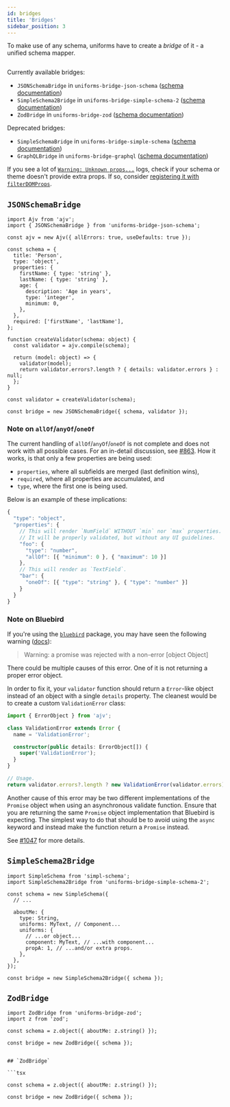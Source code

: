 ```yaml
---
id: bridges
title: 'Bridges'
sidebar_position: 3
---
```


To make use of any schema, uniforms have to create a _bridge_ of it - a unified schema mapper.

<p align="center">
  <img src="/img/bridge-concept.svg" alt="" />
</p>

Currently available bridges:

- `JSONSchemaBridge` in `uniforms-bridge-json-schema` ([schema documentation](https://json-schema.org/))
- `SimpleSchema2Bridge` in `uniforms-bridge-simple-schema-2` ([schema documentation](https://github.com/longshotlabs/simpl-schema#readme))
- `ZodBridge` in `uniforms-bridge-zod` ([schema documentation](https://zod.dev/))

Deprecated bridges:

- `SimpleSchemaBridge` in `uniforms-bridge-simple-schema` ([schema documentation](https://github.com/Meteor-Community-Packages/meteor-simple-schema/blob/master/DOCS.md))
- `GraphQLBridge` in `uniforms-bridge-graphql` ([schema documentation](https://graphql.org/))

If you see a lot of [`Warning: Unknown props...`](https://fb.me/react-unknown-prop) logs, check if your schema or theme doesn't provide extra props. If so, consider [registering it with `filterDOMProps`](/docs/api-reference/helpers#filterdomprops).

## `JSONSchemaBridge`

```tsx
import Ajv from 'ajv';
import { JSONSchemaBridge } from 'uniforms-bridge-json-schema';

const ajv = new Ajv({ allErrors: true, useDefaults: true });

const schema = {
  title: 'Person',
  type: 'object',
  properties: {
    firstName: { type: 'string' },
    lastName: { type: 'string' },
    age: {
      description: 'Age in years',
      type: 'integer',
      minimum: 0,
    },
  },
  required: ['firstName', 'lastName'],
};

function createValidator(schema: object) {
  const validator = ajv.compile(schema);

  return (model: object) => {
    validator(model);
    return validator.errors?.length ? { details: validator.errors } : null;
  };
}

const validator = createValidator(schema);

const bridge = new JSONSchemaBridge({ schema, validator });
```

### Note on `allOf`/`anyOf`/`oneOf`

The current handling of `allOf`/`anyOf`/`oneOf` is not complete and does not work with all possible cases. For an in-detail discussion, see [\#863](https://github.com/vazco/uniforms/issues/863). How it works, is that only a few properties are being used:

- `properties`, where all subfields are merged (last definition wins),
- `required`, where all properties are accumulated, and
- `type`, where the first one is being used.

Below is an example of these implications:

```ts
{
  "type": "object",
  "properties": {
    // This will render `NumField` WITHOUT `min` nor `max` properties.
    // It will be properly validated, but without any UI guidelines.
    "foo": {
      "type": "number",
      "allOf": [{ "minimum": 0 }, { "maximum": 10 }]
    },
    // This will render as `TextField`.
    "bar": {
      "oneOf": [{ "type": "string" }, { "type": "number" }]
    }
  }
}
```

### Note on Bluebird

If you're using the [`bluebird`](https://www.npmjs.com/package/bluebird) package, you may have seen the following warning ([docs](http://bluebirdjs.com/docs/warning-explanations.html#warning-a-promise-was-rejected-with-a-non-error)):

> Warning: a promise was rejected with a non-error [object Object]

There could be multiple causes of this error. One of it is not returning a proper error object.

In order to fix it, your `validator` function should return a `Error`-like object instead of an object with a single `details` property. The cleanest would be to create a custom `ValidationError` class:

```ts
import { ErrorObject } from 'ajv';

class ValidationError extends Error {
  name = 'ValidationError';

  constructor(public details: ErrorObject[]) {
    super('ValidationError');
  }
}

// Usage.
return validator.errors?.length ? new ValidationError(validator.errors) : null;
```

Another cause of this error may be two different implementations of the `Promise` object when using an asynchronous validate function.
Ensure that you are returning the same `Promise` object implementation that Bluebird is expecting.
The simplest way to do that should be to avoid using the `async` keyword and instead make the function return a `Promise` instead.

See [#1047](https://github.com/vazco/uniforms/discussions/1047) for more details.

## `SimpleSchema2Bridge`

```tsx
import SimpleSchema from 'simpl-schema';
import SimpleSchema2Bridge from 'uniforms-bridge-simple-schema-2';

const schema = new SimpleSchema({
  // ...

  aboutMe: {
    type: String,
    uniforms: MyText, // Component...
    uniforms: {
      // ...or object...
      component: MyText, // ...with component...
      propA: 1, // ...and/or extra props.
    },
  },
});

const bridge = new SimpleSchema2Bridge({ schema });
```

## `ZodBridge`

```tsx
import ZodBridge from 'uniforms-bridge-zod';
import z from 'zod';

const schema = z.object({ aboutMe: z.string() });

const bridge = new ZodBridge({ schema });
```

```

## `ZodBridge`

```tsx

const schema = z.object({ aboutMe: z.string() });

const bridge = new ZodBridge({ schema });
```
